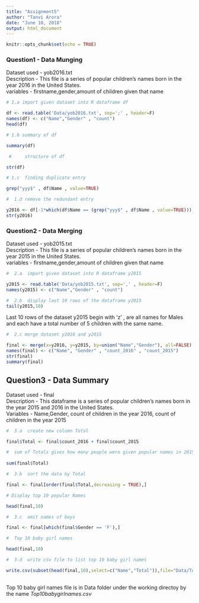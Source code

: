 ---
title: "Assignment5"
author: "Tanvi Arora"
date: "June 10, 2018"
output: html_document
---

```{r setup, include=FALSE}
knitr::opts_chunk$set(echo = TRUE)
```

### Question1 - Data Munging \

Dataset used  - yob2016.txt \
Description   - This file is a series of popular children's names born in the year 2016 in the United States. \
variables     - firstname,gender,amount of children given that name \

```{r datamunging,echo=TRUE}
# 1.a import given dataset into R dataframe df

df <- read.table('Data/yob2016.txt', sep=';' , header=F)
names(df) <- c("Name","Gender" , "count")
head(df)

# 1.b summary of df

summary(df)

 #     structure of df

str(df)

# 1.c  finding duplicate entry

grep("yyy$" , df$Name , value=TRUE)

#  1.d remove the redundant entry

y2016 <- df[-1*which(df$Name == (grep("yyy$" , df$Name , value=TRUE))),]
str(y2016)
```


### Question2 - Data Merging \

Dataset used  - yob2015.txt \
Description   - This file is a series of popular children's names born in the year 2015 in the United States. \
variables     - firstname,gender,amount of children given that name \

```{r datamerging,echo=TRUE}

#  2.a  import given dataset into R dataframe y2015

y2015 <- read.table('Data/yob2015.txt', sep=',' , header=F)
names(y2015) <- c("Name","Gender" , "count")

#  2.b  display last 10 rows of the dataframe y2015
tail(y2015,10)

```
 Last 10 rows of the dataset y2015 begin with 'z' , are all names for Males and each have a total number of 5 children with the same name.
 
```{r datamergingcontd,echo=TRUE}
 
#  2.c merge dataset y2016 and y2015

final <- merge(x=y2016, y=y2015, by=union("Name","Gender"), all=FALSE)
names(final) <- c("Name", "Gender" , "count_2016" , "count_2015")
str(final)
summary(final)

```

## Question3 - Data Summary \

Dataset used - final \
Description - This dataframe is a series of popular children's names born in the year 2015 and 2016 in the United States. \
Variables - Name,Gender, count of children in the year 2016, count of children in the year 2015 \

```{r datasummary,echo=TRUE}

#  3.a  create new column Total

final$Total <- final$count_2016 + final$count_2015

#  sum of Totals gives how many people were given popular names in 2015 and 2016 combined
  
sum(final$Total)

#  3.b  sort the data by Total 

final <- final[order(final$Total,decreasing = TRUE),]

# Display top 10 popular Names

head(final,10)

#  3.c  omit names of boys 

final <- final[which(final$Gender == 'F'),]

#  Top 10 baby girl names

head(final,10)

#  3.d  write csv file to list top 10 baby girl names

write.csv(subset(head(final,10),select=c("Name","Total")),file="Data/Top10babygirlnames.csv",row.names = FALSE , col.names = TRUE )
  
```

Top 10 baby girl names file is in Data folder under the working directoy by the name *Top10babygirlnames.csv*